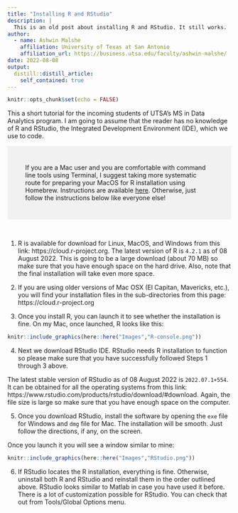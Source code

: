 ```yaml
---
title: "Installing R and RStudio"
description: |
  This is an old post about installing R and RStudio. It still works.
author:
  - name: Ashwin Malshe
    affiliation: University of Texas at San Antonio
    affiliation_url: https://business.utsa.edu/faculty/ashwin-malshe/
date: 2022-08-08
output:
  distill::distill_article:
    self_contained: true
---
```



```r
knitr::opts_chunk$set(echo = FALSE)
```

This a short tutorial for the incoming students of UTSA's MS in Data Analytics program. I am going to assume that the reader has no knowledge of R and RStudio, the Integrated Development Environment (IDE), which we use to code.

<div style="background-color:rgba(0, 0, 0, 0.0470588); text-align:left; vertical-align: middle; padding: 40px;"> If you are a Mac user and you are comfortable with command line tools using Terminal, I suggest taking more systematic route for preparing your MacOS for R installation using Homebrew. Instructions are available <a href="https://github.com/jacobxk/setup_macOS_for_R">here</a>. Otherwise, just follow the instructions below like everyone else!
 </div>
<br>

1. R is available for download for Linux, MacOS, and Windows from this link: https://cloud.r-project.org. The latest version of R is `4.2.1` as of 08 August 2022. This is going to be a large download (about 70 MB) so make sure that you have enough space on the hard drive. Also, note that the final installation will take even more space.

2. If you are using older versions of Mac OSX (El Capitan, Mavericks, etc.), you will find your installation files in the sub-directories from this page: https://cloud.r-project.org

3. Once you install R, you can launch it to see whether the installation is fine. On my Mac, once launched, R looks like this:

```r
knitr::include_graphics(here::here("Images","R-console.png"))
```

4. Next we download RStudio IDE. RStudio needs R installation to function so please make sure that you have successfully followed Steps 1 through 3 above.

The latest stable version of RStudio as of 08 August 2022 is `2022.07.1+554`. It can be obtained for all the operating systems from this link: https://www.rstudio.com/products/rstudio/download/#download. Again, the file size is large so make sure that you have enough space on the computer.

5. Once you download RStudio, install the software by opening the `exe` file for Windows and `dmg` file for Mac. The installation will be smooth. Just follow the directions, if any, on the screen.

Once you launch it you will see a window similar to mine:


```r
knitr::include_graphics(here::here("Images","RStudio.png"))
```


6. If RStudio locates the R installation, everything is fine. Otherwise, uninstall both R and RStudio and reinstall them in the order outlined above. RStudio looks similar to Matlab in case you have used it before. There is a lot of customization possible for RStudio. You can check that out from Tools/Global Options menu.
